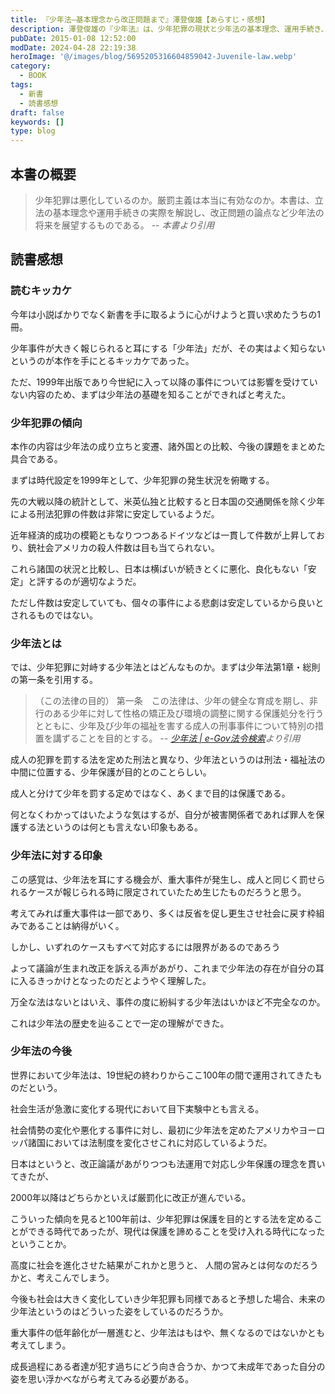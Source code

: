 ```yaml
---
title: 『少年法―基本理念から改正問題まで』澤登俊雄【あらすじ・感想】
description: 澤登俊雄の『少年法』は、少年犯罪の現状と少年法の基本理念、運用手続き、改正問題の論点を解説し、少年法の将来を展望する一冊です。
pubDate: 2015-01-08 12:52:00
modDate: 2024-04-28 22:19:38
heroImage: '@/images/blog/5695205316604859042-Juvenile-law.webp'
category:
  - BOOK
tags:
  - 新書
  - 読書感想
draft: false
keywords: []
type: blog
---
```


## 本書の概要

> 少年犯罪は悪化しているのか。厳罰主義は本当に有効なのか。本書は、立法の基本理念や運用手続きの実際を解説し、改正問題の論点など少年法の将来を展望するものである。 <cite>-- 本書より引用</cite>

## 読書感想

### 読むキッカケ

今年は小説ばかりでなく新書を手に取るように心がけようと買い求めたうちの1冊。

少年事件が大きく報じられると耳にする「少年法」だが、その実はよく知らないというのが本作を手にとるキッカケであった。

ただ、1999年出版であり今世紀に入って以降の事件については影響を受けていない内容のため、まずは少年法の基礎を知ることができればと考えた。

### 少年犯罪の傾向

本作の内容は少年法の成り立ちと変遷、諸外国との比較、今後の課題をまとめた具合である。

まずは時代設定を1999年として、少年犯罪の発生状況を俯瞰する。

先の大戦以降の統計として、米英仏独と比較すると日本国の交通関係を除く少年による刑法犯罪の件数は非常に安定しているようだ。

近年経済的成功の模範ともなりつつあるドイツなどは一貫して件数が上昇しており、銃社会アメリカの殺人件数は目も当てられない。

これら諸国の状況と比較し、日本は横ばいが続きとくに悪化、良化もない「安定」と評するのが適切なようだ。

ただし件数は安定していても、個々の事件による悲劇は安定しているから良いとされるものではない。

### 少年法とは

では、少年犯罪に対峙する少年法とはどんなものか。まずは少年法第1章・総則の第一条を引用する。

> （この法律の目的）
> 第一条　この法律は、少年の健全な育成を期し、非行のある少年に対して性格の矯正及び環境の調整に関する保護処分を行うとともに、少年及び少年の福祉を害する成人の刑事事件について特別の措置を講ずることを目的とする。 <cite>-- [少年法 | e-Gov法令検索](https://elaws.e-gov.go.jp/document?lawid=323AC0000000168#A)より引用</cite>

成人の犯罪を罰する法を定めた刑法と異なり、少年法というのは刑法・福祉法の中間に位置する、少年保護が目的とのことらしい。

成人と分けて少年を罰する定めではなく、あくまで目的は保護である。

何となくわかってはいたような気はするが、自分が被害関係者であれば罪人を保護する法というのは何とも言えない印象もある。

### 少年法に対する印象

この感覚は、少年法を耳にする機会が、重大事件が発生し、成人と同じく罰せられるケースが報じられる時に限定されていたため生じたものだろうと思う。

考えてみれば重大事件は一部であり、多くは反省を促し更生させ社会に戻す枠組みであることは納得がいく。

しかし、いずれのケースもすべて対応するには限界があるのであろう

よって議論が生まれ改正を訴える声があがり、これまで少年法の存在が自分の耳に入るきっかけとなったのだとようやく理解した。

万全な法はないとはいえ、事件の度に紛糾する少年法はいかほど不完全なのか。

これは少年法の歴史を辿ることで一定の理解ができた。

### 少年法の今後

世界において少年法は、19世紀の終わりからここ100年の間で運用されてきたものだという。

社会生活が急激に変化する現代において目下実験中とも言える。

社会情勢の変化や悪化する事件に対し、最初に少年法を定めたアメリカやヨーロッパ諸国においては法制度を変化させこれに対応しているようだ。

日本はというと、改正論議があがりつつも法運用で対応し少年保護の理念を貫いてきたが、

2000年以降はどちらかといえば厳罰化に改正が進んでいる。

こういった傾向を見ると100年前は、少年犯罪は保護を目的とする法を定めることができる時代であったが、現代は保護を諦めることを受け入れる時代になったということか。

高度に社会を進化させた結果がこれかと思うと、 人間の営みとは何なのだろうかと、考えこんでしまう。

今後も社会は大きく変化していき少年犯罪も同様であると予想した場合、未来の少年法というのはどういった姿をしているのだろうか。

重大事件の低年齢化が一層進むと、少年法はもはや、無くなるのではないかとも考えてしまう。

成長過程にある者達が犯す過ちにどう向き合うか、かつて未成年であった自分の姿を思い浮かべながら考えてみる必要がある。

<div class='not-prose'>
  <div data-vc_mylinkbox_id='886768339'></div>
</div>
